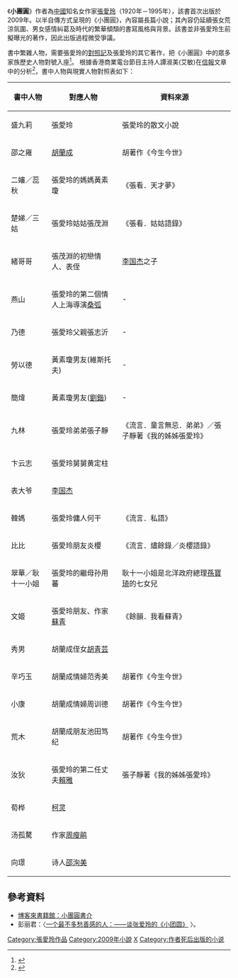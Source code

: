 {{Infobox Book 
| name                 = 小團圓
| image                = 
| caption              =
| author               = 張愛玲
| title_orig           = 
| translator           = 
| illustrator          =
| cover_artist         = 
| country              = {{TWN}}
| language             = [[中文|中文]]
| series               = 張愛玲典藏全集
| subject              = 
| genre                = 現代小說
| publisher            = [[皇冠文化|皇冠文化]]
| release_date         = 2009年2月24日
| chinese_release_date =
| media_type           = 
| pages                = 328
| size_weight          =
| format               = 25開
| isbn                 = 978-957-33-2520-8
| oclc                 = 
| preceded_by          = [[重訪邊城|重訪邊城]]
| followed_by          = 本作為張愛玲遺稿
}}
《'''小團圓'''》作者為[[中國|中國]]知名女作家[[張愛玲|張愛玲]]（1920年－1995年），該書首次出版於2009年。以半自傳方式呈現的《小團圓》，內容屬長篇小說；其內容仍延續張女荒涼氛圍、男女感情糾葛及時代的繁華傾頹的書寫風格與背景。該書並非張愛玲生前擬曝光的著作，因此出版過程微受爭議。

書中繁雜人物，需要張愛玲的[[對照記|對照記]]及張愛玲的其它著作，把《小團圓》中的眾多家族歷史人物對號入座<ref name=bbc>{{cite web
 | url=http://news.bbc.co.uk/chinese/trad/hi/newsid_8030000/newsid_8036200/8036215.stm
 | title=張愛玲《小團圓》背後的悲哀
 | publisher=BBC 2009年5月7日
 | access-date=2009年5月8日
 | archive-date=2019年9月24日
 | archive-url=https://web.archive.org/web/20190924185513/http://news.bbc.co.uk/chinese/trad/hi/newsid_8030000/newsid_8036200/8036215.stm
 | dead-url=no
 }}</ref>。
根據香港商業電台節目主持人譚淑美(艾敏)在[[信報|信報]]文章中的分析<ref name=maren>{{cite web
 | url=http://marentam.mysinablog.com/index.php?op=ViewArticle&articleId=1635835
 | title=走入《小團圓》的迷宮--解構張愛玲的七個謎
 | publisher=「信報」2009年3月24日
 }}{{Dead link|date=2020年6月 |bot=InternetArchiveBot |fix-attempted=yes }}</ref>，書中人物與現實人物對照表如下：

{| border=1 class=wikitable
! 書中人物
! 對應人物
! 資料來源
|-
| 盛九莉
| 張愛玲
| 張愛玲的散文小說
|-
| 邵之雍
| [[胡蘭成|胡蘭成]]
| 胡著作《今生今世》
|-
| 二嬸／蕊秋
| 張愛玲的媽媽黃素瓊
| 《張看．天才夢》
|-
| 楚娣／三姑
| 張愛玲姑姑張茂淵
| 《張看．姑姑語錄》
|-
| 緒哥哥
| 張茂淵的初戀情人、表侄
| [[李国杰|李国杰]]之子
|-
| 燕山
| 張愛玲的第二個情人上海導演[[桑弧|桑弧]]
| -
|-
| 乃德
| 張愛玲父親張志沂
| -
|-
| 勞以德
| 黃素瓊男友(維斯托夫)
| -
|-
| 簡煒
| 黃素瓊男友([[劉鍇|劉鍇]])
| -
|-
| 九林
| 張愛玲弟弟張子靜
| 《流言．童言無忌．弟弟》／張子靜著《我的姊姊張愛玲》
|-
| 卞云志
| 張愛玲舅舅黄定柱
| 
|-
| 表大爷
| [[李国杰|李国杰]]
| 
|-
| 韓媽
| 張愛玲傭人何干
| 《流言．私語》
|-
| 比比
| 張愛玲朋友炎櫻
| 《流言．燼餘錄／炎櫻語錄》
|-
| 翠華／耿十一小姐
| 張愛玲的繼母孙用蕃
| 耿十一小姐是北洋政府總理[[孫寶琦|孫寶琦]]的七女兒
|-
| 文姬
| 張愛玲朋友、作家[[蘇青|蘇青]]
| 《餘韻．我看蘇青》
|-
| 秀男
| 胡蘭成侄女[[胡青芸|胡青芸]]
| 
|-
| 辛巧玉
| 胡蘭成情婦范秀美
| 胡著作《今生今世》
|-
| 小康
| 胡蘭成情婦周训德
| 胡著作《今生今世》
|-
| 荒木
| 胡蘭成朋友池田笃纪
| 胡著作《今生今世》
|-
| 汝狄
| 張愛玲的第二任丈夫[[賴雅|賴雅]]
| 張子靜著《我的姊姊張愛玲》
|-
| 荀桦
| [[柯灵|柯灵]]
| 
|-
| 汤孤騖
| 作家[[周瘦鹃|周瘦鹃]]
| 
|-
| 向璟
| 诗人[[邵洵美|邵洵美]]
| 
|}

==參考資料==
{{reflist}}
*[https://web.archive.org/web/20090321161336/http://www.books.com.tw/exep/prod/booksfile.php?item=0010427280 博客來書籍館：小團圓書介]
*彭丽君：〈[http://www.nssd.org/articles/article_read.aspx?id=32405946 一个最不多愁善感的人：——谈张爱玲的《小团圆》] {{Wayback|url=http://www.nssd.org/articles/article_read.aspx?id=32405946 |date=20180325233535 }}〉。
{{张爱玲}}
{{Authority control}}

[[Category:張愛玲作品|Category:張愛玲作品]]
[[Category:2009年小說|Category:2009年小說]]
[[Category:中文長篇小說|X]]
[[Category:作者死后出版的小说|Category:作者死后出版的小说]]